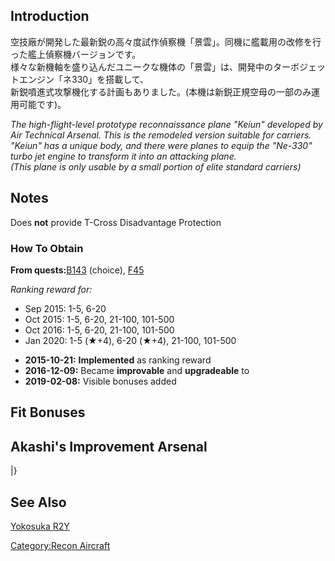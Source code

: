 {{EquipmentInfo|151}}

==Introduction==
空技廠が開発した最新鋭の高々度試作偵察機「景雲」。同機に艦載用の改修を行った艦上偵察機バージョンです。<br>
様々な新機軸を盛り込んだユニークな機体の「景雲」は、開発中のターボジェットエンジン「ネ330」を搭載して、<br>
新鋭噴進式攻撃機化する計画もありました。(本機は新鋭正規空母の一部のみ運用可能です)。

''The high-flight-level prototype reconnaissance plane "Keiun" developed by Air Technical Arsenal. This is the remodeled version suitable for carriers.''<br>
''"Keiun" has a unique body, and there were planes to equip the "Ne-330" turbo jet engine to transform it into an attacking plane. ''
<br>''(This plane is only usable by a small portion of elite standard carriers)''

==Notes== 
Does '''not''' provide T-Cross Disadvantage Protection

<div class="mw-collapsible"><h3>How To Obtain</h3>
<div class="mw-collapsible-content">
'''From quests: '''[[Quests#B143|B143]] (choice), [[Quests#F45|F45]]

''Ranking reward for:''
* Sep 2015: 1-5, 6-20
* Oct 2015: 1-5, 6-20, 21-100, 101-500
* Oct 2016: 1-5, 6-20, 21-100, 101-500
* Jan 2020: 1-5 (★+4), 6-20 (★+4), 21-100, 101-500

</div></div>


<div class="mw-collapsible><h3>Updates History</h3>
<div class="mw-collapsible-content>
* '''2015-10-21:''' '''Implemented''' as ranking reward
* '''2016-12-09:''' Became '''improvable''' and '''upgradeable''' to {{Equipment/Link|Jet Keiun Kai}}
* '''2019-02-08:''' Visible bonuses added
</div></div>

==Fit Bonuses==
{{:Prototype Keiun (Carrier-based Reconnaissance Model)/Bonuses}}

==Akashi's Improvement Arsenal==
{{AkashiWorkshop}}
{{AkashiWorkshopLine
|Name=Prototype Keiun
|ItemType=YellowPlane
|Fuel=250
|Ammo=100
|Steel=700
|Baux=650
|Mats0-5=8/10
|Mats6-9=10/15
|Mats10=20/30
|Screws0-5=6/8
|Screws6-9=7/10
|Screws10=10/13
|EquipConsume0-5=1x{{BluePlane|Ryuusei}}
|EquipConsume6-9=1x{{GreenPlane|Prototype Reppuu Late Model}}
|EquipConsume10=1xNe Type Engine
|Sun=&nbsp;<br>Z
|Mon=&nbsp;<br>Z
|Tue=S<br>Z
|Wed=S<br>&nbsp;
|2ndShip=[[Shoukaku#Fourth Upgrade|Shoukaku Kai Ni A]]<br>[[Zuikaku#Fourth Upgrade|Zuikaku Kai Ni A]]
|Notes=Upgrades to [[Jet Keiun Kai]]
}}
|}

==See Also==
[[wikipedia:Yokosuka R2Y|Yokosuka R2Y]]
{{Equipmentlist}}
[[Category:Recon Aircraft]]